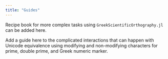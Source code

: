 ```yaml
---
title: "Guides"
---
```


Recipe book for more complex tasks using `GreekScientificOrthography.jl` can be added here.


::: {.callout-note title="TBA"}
Add a guide here to the complicated interactions that can happen with Unicode equivalence using modifying and non-modifying characters for prime, double prime, and Greek numeric marker.
:::